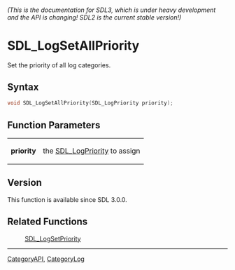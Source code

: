 ====== (This is the documentation for SDL3, which is under heavy development and the API is changing! SDL2 is the current stable version!) ======
= SDL_LogSetAllPriority =

Set the priority of all log categories.

== Syntax ==

<syntaxhighlight lang='c'>
void SDL_LogSetAllPriority(SDL_LogPriority priority);
</syntaxhighlight>

== Function Parameters ==

{|
|'''priority'''
|the [[SDL_LogPriority]] to assign
|}

== Version ==

This function is available since SDL 3.0.0.

== Related Functions ==

:[[SDL_LogSetPriority]]

----
[[CategoryAPI]], [[CategoryLog]]


